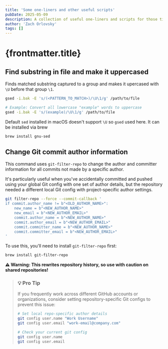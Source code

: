 ```yaml
---
title: 'Some one-liners and other useful scripts'
pubDate: 2025-05-09
description: A collection of useful one-liners and scripts for those times when you need a quick solution without having to Google or memorize complex commands
author: 'Zach Orlovsky'
tags: []
---
```


# {frontmatter.title}

## Find substring in file and make it uppercased

Finds matched substring captured to a group and makes it upercased with `\U` before that group `\1`.

```bash
gsed -i.bak -E 's/(<PATTERN_TO_MATCH>)/\U\1/g' /path/to/file
```

```bash
# Example: Convert all lowercase "example" words to uppercase
gsed -i.bak -E 's/(example)/\U\1/g' /path/to/file
```

Default `sed` installed in macOS doesn't support `\U` so `gsed` used here. It can be installed via brew

```bash
brew install gnu-sed
```

## Change Git commit author information

This command uses `git-filter-repo` to change the author and committer information for all commits not made by a specific author.

It's particularly useful when you've accidentally committed and pushed using your global Git config with one set of author details, but the repository needed a different local Git config with project-specific author settings.

```bash
git filter-repo --force --commit-callback '
if commit.author_name != b"<OLD_AUTHOR_NAME>":
    new_name = b"<NEW_AUTHOR_NAME>"
    new_email = b"<NEW_AUTHOR_EMAIL>"
    commit.author_name = b"<NEW_AUTHOR_NAME>"
    commit.author_email = b"<NEW_AUTHOR_EMAIL>"
    commit.committer_name = b"<NEW_AUTHOR_NAME>"
    commit.committer_email = b"<NEW_AUTHOR_EMAIL>"
'
```

To use this, you'll need to install `git-filter-repo` first:

```bash
brew install git-filter-repo
```

**⚠️ Warning: This rewrites repository history, so use with caution on shared repositories!**

> ### 💡 Pro Tip
>
> If you frequently work across different GitHub accounts or organizations, consider setting repository-specific Git configs to prevent this issue:
>
> ```bash
> # Set local repo-specific author details
> git config user.name "Work Username"
> git config user.email "work-email@company.com"
>
> # Check your current git config
> git config user.name
> git config user.email
> ```
